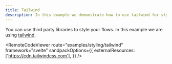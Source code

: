 ```yaml
---
title: Tailwind
description: In this example we demonstrate how to use tailwind for styling a flow.
---
```



You can use third party libraries to style your flows. In this example we are using [tailwind](https://tailwindcss.com/).

<RemoteCodeViewer
  route="examples/styling/tailwind"
  framework="svelte"
  sandpackOptions={{
    externalResources: ['https://cdn.tailwindcss.com'],
  }}
/>

<UnusedPropWarning />
